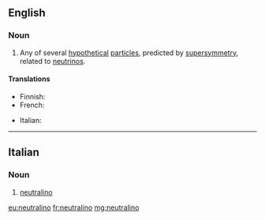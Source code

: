 ==English==

===Noun===
{{wikipedia}}
{{en-noun}}

# {{label|en|physics}} Any of several [[hypothetical]] [[particle]]s, predicted by [[supersymmetry]], related to [[neutrino]]s.

====Translations====
{{trans-top|hypothetical particle}}
* Finnish: {{t|fi|neutraliino}}
* French: {{t+|fr|neutralino|m}}
{{trans-mid}}
* Italian: {{t|it|neutralino}}
{{trans-bottom}}

----

==Italian==

===Noun===
{{wikipedia|lang=it}}
{{it-noun|m}}

# {{label|it|physics}} [[#English|neutralino]]

[[eu:neutralino]]
[[fr:neutralino]]
[[mg:neutralino]]